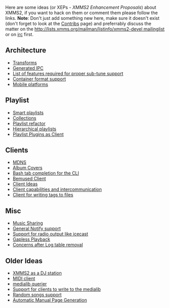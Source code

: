 Here are some ideas (or XEPs - ''XMMS2 Enhancement Proposals'') about XMMS2, if you want to hack on them or comment them please follow the links. '''Note''': Don't just add something new here, make sure it doesn't exist (don't forget to look at the [[Contribs]] page) and preferrably discuss the matter on the [[http://lists.xmms.org/mailman/listinfo/xmms2-devel mailinglist]] or on [[About#Contact_info|irc]] first.

== Architecture ==
* [[Transforms]]
* [[Generated IPC]]
* [[List of features required for proper sub-tune support]]
* [[Container format support]]
* [[Mobile platforms]]

== Playlist ==
* [[Smart playlists]]
* [[Collections]]
* [[Playlist refactor]]
* [[Hierarchical playlists]]
* [[Playlist Plugins as Client]]

== Clients ==
* [[MDNS]]
* [[Album Covers]]
* [[Bash tab completion for the CLI]]
* [[Bemused Client]]
* [[Client Ideas]]
* [[Client capabilities and intercommunication]]
* [[Client for writing tags to files]]

== Misc ==
* [[Music Sharing]]
* [[General Notify support]]
* [[Support for radio output like icecast]]
* [[Gapless Playback]]
* [[Concerns after Log table removal]]

== Older Ideas ==
* [[XMMS2 as a DJ station]]
* [[MIDI client]]
* [[medialib querier]]
* [[Support for clients to write to the medialib]]
* [[Random songs support]]
* [[Automatic Manual Page Generation]]